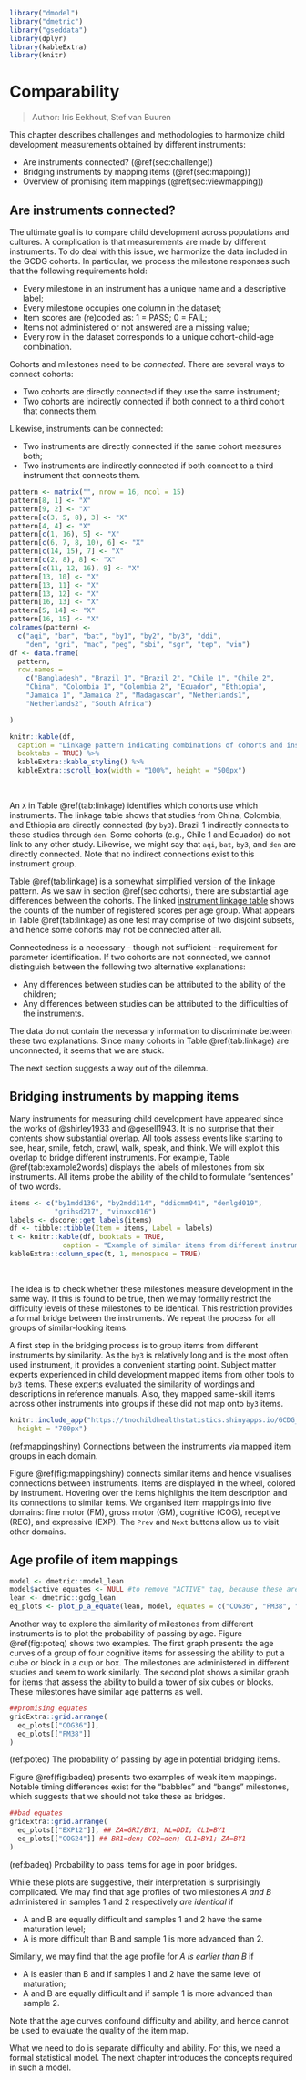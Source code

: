 ```r
library("dmodel")
library("dmetric")
library("gseddata")
library(dplyr)
library(kableExtra)
library(knitr)
```

# Comparability {#ch:comparability}

> Author: Iris Eekhout, Stef van Buuren

This chapter describes challenges and methodologies to harmonize child development measurements obtained by different instruments:

-   Are instruments connected? (\@ref(sec:challenge))
-   Bridging instruments by mapping items (\@ref(sec:mapping))
-   Overview of promising item mappings (\@ref(sec:viewmapping))

## Are instruments connected? {#sec:challenge}

The ultimate goal is to compare child development across populations and cultures. A complication is that measurements are made by different instruments. To do deal with this issue, we harmonize the data included in the GCDG cohorts. In particular, we process the milestone responses such that the following requirements hold:

-   Every milestone in an instrument has a unique name and a descriptive label;
-   Every milestone occupies one column in the dataset;
-   Item scores are (re)coded as: 1 = PASS; 0 = FAIL;
-   Items not administered or not answered are a missing value;
-   Every row in the dataset corresponds to a unique cohort-child-age combination.

Cohorts and milestones need to be *connected*. There are several ways to connect cohorts:

-   Two cohorts are directly connected if they use the same instrument;
-   Two cohorts are indirectly connected if both connect to a third cohort that connects them.

Likewise, instruments can be connected:

-   Two instruments are directly connected if the same cohort measures both;
-   Two instruments are indirectly connected if both connect to a third instrument that connects them.

```r

pattern <- matrix("", nrow = 16, ncol = 15)
pattern[8, 1] <- "X"
pattern[9, 2] <- "X"
pattern[c(3, 5, 8), 3] <- "X"
pattern[4, 4] <- "X"
pattern[c(1, 16), 5] <- "X"
pattern[c(6, 7, 8, 10), 6] <- "X"
pattern[c(14, 15), 7] <- "X"
pattern[c(2, 8), 8] <- "X"
pattern[c(11, 12, 16), 9] <- "X"
pattern[13, 10] <- "X"
pattern[13, 11] <- "X"
pattern[13, 12] <- "X"
pattern[16, 13] <- "X"
pattern[5, 14] <- "X"
pattern[16, 15] <- "X"
colnames(pattern) <- 
  c("aqi", "bar", "bat", "by1", "by2", "by3", "ddi", 
    "den", "gri", "mac", "peg", "sbi", "sgr", "tep", "vin")
df <- data.frame(
  pattern,
  row.names = 
    c("Bangladesh", "Brazil 1", "Brazil 2", "Chile 1", "Chile 2", 
    "China", "Colombia 1", "Colombia 2", "Ecuador", "Ethiopia",
    "Jamaica 1", "Jamaica 2", "Madagascar", "Netherlands1", 
    "Netherlands2", "South Africa")

)

knitr::kable(df, 
  caption = "Linkage pattern indicating combinations of cohorts and instruments.",
  booktabs = TRUE) %>%
  kableExtra::kable_styling() %>%
  kableExtra::scroll_box(width = "100%", height = "500px")
```

 

An `X` in Table \@ref(tab:linkage) identifies which cohorts use which instruments. The linkage table shows that studies from China, Colombia, and Ethiopia are directly connected (by `by3`). Brazil 1 indirectly connects to these studies through `den`. Some cohorts (e.g., Chile 1 and Ecuador) do not link to any other study. Likewise, we might say that `aqi`, `bat`, `by3`, and `den` are directly connected. Note that no indirect connections exist to this instrument group.

Table \@ref(tab:linkage) is a somewhat simplified version of the linkage pattern. As we saw in section \@ref(sec:cohorts), there are substantial age differences between the cohorts. The linked [instrument linkage table](https://tnochildhealthstatistics.shinyapps.io/GCDG_instrument_linkage/) shows the counts of the number of registered scores per age group. What appears in Table \@ref(tab:linkage) as one test may comprise of two disjoint subsets, and hence some cohorts may not be connected after all.

Connectedness is a necessary - though not sufficient - requirement for parameter identification. If two cohorts are not connected, we cannot distinguish between the following two alternative explanations:

-   Any differences between studies can be attributed to the ability of the children;
-   Any differences between studies can be attributed to the difficulties of the instruments.

The data do not contain the necessary information to discriminate between these two explanations. Since many cohorts in Table \@ref(tab:linkage) are unconnected, it seems that we are stuck.

The next section suggests a way out of the dilemma.

## Bridging instruments by mapping items {#sec:mapping}

Many instruments for measuring child development have appeared since the works of @shirley1933 and @gesell1943. It is no surprise that their contents show substantial overlap. All tools assess events like starting to see, hear, smile, fetch, crawl, walk, speak, and think. We will exploit this overlap to bridge different instruments. For example, Table \@ref(tab:example2words) displays the labels of milestones from six instruments. All items probe the ability of the child to formulate "sentences" of two words.

```r
items <- c("by1mdd136", "by2mdd114", "ddicmm041", "denlgd019",
           "grihsd217", "vinxxc016")
labels <- dscore::get_labels(items)
df <- tibble::tibble(Item = items, Label = labels)
t <- knitr::kable(df, booktabs = TRUE, 
             caption = "Example of similar items from different instruments.")
kableExtra::column_spec(t, 1, monospace = TRUE)
```

 

The idea is to check whether these milestones measure development in the same way. If this is found to be true, then we may formally restrict the difficulty levels of these milestones to be identical. This restriction provides a formal bridge between the instruments. We repeat the process for all groups of similar-looking items.

A first step in the bridging process is to group items from different instruments by similarity. As the `by3` is relatively long and is the most often used instrument, it provides a convenient starting point. Subject matter experts experienced in child development mapped items from other tools to `by3` items. These experts evaluated the similarity of wordings and descriptions in reference manuals. Also, they mapped same-skill items across other instruments into groups if these did not map onto `by3` items.

```r
knitr::include_app("https://tnochildhealthstatistics.shinyapps.io/GCDG_mapping/", 
  height = "700px")
```

(ref:mappingshiny) Connections between the instruments via mapped item groups in each domain.

Figure \@ref(fig:mappingshiny) connects similar items and hence visualises connections between instruments. Items are displayed in the wheel, colored by instrument. Hovering over the items highlights the item description and its connections to similar items. We organised item mappings into five domains: fine motor (FM), gross motor (GM), cognitive (COG), receptive (REC), and expressive (EXP). The `Prev` and `Next` buttons allow us to visit other domains.

## Age profile of item mappings {#sec:viewmapping}

```r
model <- dmetric::model_lean
model$active_equates <- NULL #to remove "ACTIVE" tag, because these are pre-modeling examples
lean <- dmetric::gcdg_lean
eq_plots <- plot_p_a_equate(lean, model, equates = c("COG36", "FM38", "EXP12", "COG24"), passive = TRUE, show_fit = FALSE)
```

Another way to explore the similarity of milestones from different instruments is to plot the probability of passing by age. Figure \@ref(fig:poteq) shows two examples. The first graph presents the age curves of a group of four cognitive items for assessing the ability to put a cube or block in a cup or box. The milestones are administered in different studies and seem to work similarly. The second plot shows a similar graph for items that assess the ability to build a tower of six cubes or blocks. These milestones have similar age patterns as well.

```r
##promising equates
gridExtra::grid.arrange(
  eq_plots[["COG36"]],
  eq_plots[["FM38"]]
)

```

(ref:poteq) The probability of passing by age in potential bridging items.

Figure \@ref(fig:badeq) presents two examples of weak item mappings. Notable timing differences exist for the "babbles" and "bangs" milestones, which suggests that we should not take these as bridges.

```r

##bad equates
gridExtra::grid.arrange(
  eq_plots[["EXP12"]], ## ZA=GRI/BY1; NL=DDI; CL1=BY1
  eq_plots[["COG24"]] ## BR1=den; CO2=den; CL1=BY1; ZA=BY1
)
```

(ref:badeq) Probability to pass items for age in poor bridges.

While these plots are suggestive, their interpretation is surprisingly complicated. We may find that age profiles of two milestones *A and B* administered in samples 1 and 2 respectively *are identical* if

-   A and B are equally difficult and samples 1 and 2 have the same maturation level;
-   A is more difficult than B and sample 1 is more advanced than 2.

Similarly, we may find that the age profile for *A is earlier than B* if

-   A is easier than B and if samples 1 and 2 have the same level of maturation;
-   A and B are equally difficult and if sample 1 is more advanced than sample 2.

Note that the age curves confound difficulty and ability, and hence cannot be used to evaluate the quality of the item map.

What we need to do is separate difficulty and ability. For this, we need a formal statistical model. The next chapter introduces the concepts required in such a model.
